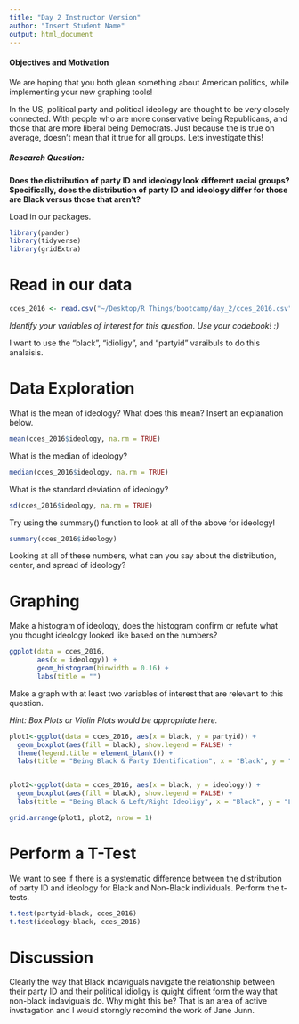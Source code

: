 ```yaml
---
title: "Day 2 Instructor Version"
author: "Insert Student Name"
output: html_document
---
```

#### Objectives and Motivation

We are hoping that you both glean something about American politics, while implementing your new graphing tools!

In the US, political party and political ideology are thought to be very closely connected. With people who are more conservative being Republicans, and those that are more liberal being Democrats. Just because the is true on average, doesn't mean that it true for all groups. Lets investigate this!

##### Research Question: 

**Does the distribution of party ID and ideology look different racial groups? Specifically, does the distribution of party ID and ideology differ for those are Black versus those that aren't?**

Load in our packages.

```r
library(pander)
library(tidyverse)
library(gridExtra)
```

# Read in our data

```r
cces_2016 <- read.csv("~/Desktop/R Things/bootcamp/day_2/cces_2016.csv")
```

*Identify your variables of interest for this question. Use your codebook! :)*

I want to use the "black", "idioligy", and "partyid" varaibuls to do this analaisis. 

# Data Exploration

What is the mean of ideology? What does this mean? Insert an explanation below.

```r
mean(cces_2016$ideology, na.rm = TRUE)
```

What is the median of ideology?

```r
median(cces_2016$ideology, na.rm = TRUE)
```


What is the standard deviation of ideology?

```r
sd(cces_2016$ideology, na.rm = TRUE)
```

Try using the summary() function to look at all of the above for ideology!

```r
summary(cces_2016$ideology)
```

Looking at all of these numbers, what can you say about the distribution, center, and spread of ideology?


# Graphing

Make a histogram of ideology, does the histogram confirm or refute what you thought ideology looked like based on the numbers?

```r
ggplot(data = cces_2016, 
       aes(x = ideology)) +
       geom_histogram(binwidth = 0.16) +
       labs(title = "")
```


Make a graph with at least two variables of interest that are relevant to this question. 

*Hint: Box Plots or Violin Plots would be appropriate here.*

```r
plot1<-ggplot(data = cces_2016, aes(x = black, y = partyid)) +
  geom_boxplot(aes(fill = black), show.legend = FALSE) +
  theme(legend.title = element_blank()) +
  labs(title = "Being Black & Party Identification", x = "Black", y = "Party Id")


plot2<-ggplot(data = cces_2016, aes(x = black, y = ideology)) +
  geom_boxplot(aes(fill = black), show.legend = FALSE) +
  labs(title = "Being Black & Left/Right Ideoligy", x = "Black", y = "Left/Right Ideoligy")

grid.arrange(plot1, plot2, nrow = 1)
```

# Perform a T-Test

We want to see if there is a systematic difference between the distribution of party ID and ideology for Black and Non-Black individuals. Perform the t-tests. 

```r
t.test(partyid~black, cces_2016)
t.test(ideology~black, cces_2016)
```


# Discussion

Clearly the way that Black indaviguals navigate the relationship between their party ID and their political idioligy is quight difrent form the way that non-black indaviguals do. Why might this be? That is an area of active invstagation and I would storngly recomind the work of Jane Junn. 


